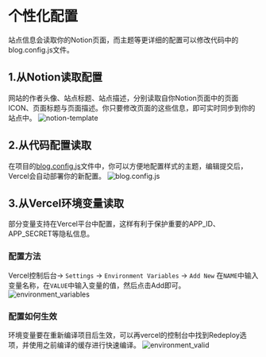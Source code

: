 # 个性化配置

站点信息会读取你的Notion页面，而主题等更详细的配置可以修改代码中的blog.config.js文件。

## 1.从Notion读取配置
网站的作者头像、站点标题、站点描述，分别读取自你Notion页面中的页面ICON、页面标题与页面描述。你只要修改页面的这些信息，即可实时同步到你的站点中。
![notion-template](/notion-template.png)


## 2.从代码配置读取
在项目的[blog.config.js](https://github.com/tangly1024/NotionNext/blob/main/blog.config.js)文件中，你可以方便地配置样式的主题，编辑提交后，Vercel会自动部署你的新配置。
![blog.config.js](/features-personality.png)

## 3.从Vercel环境变量读取
部分变量支持在Vercel平台中配置，这样有利于保护重要的APP_ID、APP_SECRET等隐私信息。

### 配置方法
Vercel控制后台-> `Settings` -> `Environment Variables` -> `Add New`
在`NAME`中输入变量名称，在`VALUE`中输入变量的值，然后点击Add即可。
![environment_variables](/environment-variables.png)

### 配置如何生效
环境变量要在重新编译项目后生效，可以再vercel的控制台中找到Redeploy选项，并使用之前编译的缓存进行快速编译。
![environment_valid](/environment-valid.png)
